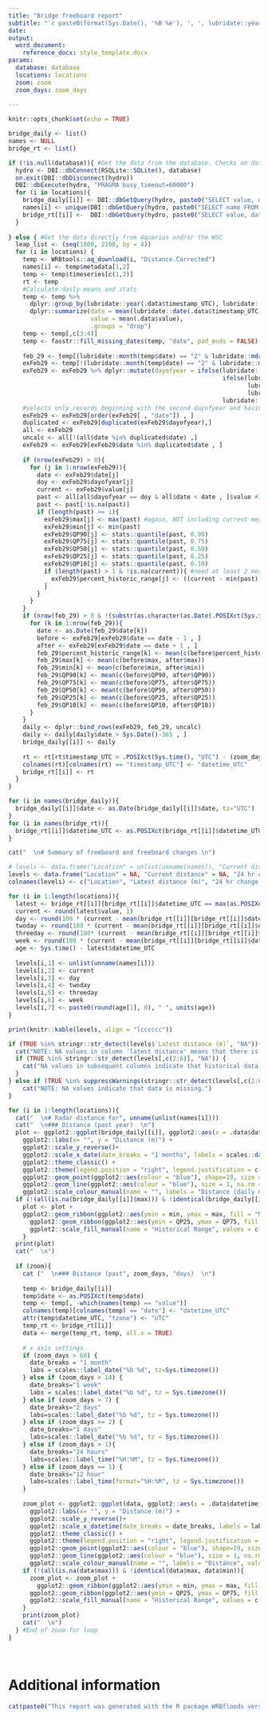 ```yaml
---
title: "Bridge freeboard report"
subtitle: "`r paste0(format(Sys.Date(), '%B %e'), ', ', lubridate::year(Sys.Date()), ' at ', stringr::str_remove(tolower(format(Sys.time(), '%I %p', tz='America/Whitehorse')), '^0+'))`"
date:
output: 
  word_document:
    reference_docx: style_template.docx
params:
  database: database
  locations: locations
  zoom: zoom
  zoom_days: zoom_days
  
---
```


```r
knitr::opts_chunk$set(echo = TRUE)
```

```r
bridge_daily <- list()
names <- NULL
bridge_rt <- list()

if (!is.null(database)){ #Get the data from the database. Checks on database existence and type have already been performed in the .R file.
  hydro <- DBI::dbConnect(RSQLite::SQLite(), database)
  on.exit(DBI::dbDisconnect(hydro))
  DBI::dbExecute(hydro, "PRAGMA busy_timeout=60000")
  for (i in locations){
    bridge_daily[[i]] <- DBI::dbGetQuery(hydro, paste0("SELECT value, date, max, min, QP90, QP75, QP50, QP25, QP10 FROM distance_daily WHERE location = '", i, "' AND date BETWEEN '", Sys.Date()-365, "' AND '", Sys.Date(), "'" ))
    names[i] <- unique(DBI::dbGetQuery(hydro, paste0("SELECT name FROM locations WHERE location = '", i, "'")))
    bridge_rt[[i]] <-  DBI::dbGetQuery(hydro, paste0("SELECT value, datetime_UTC FROM distance_realtime WHERE location = '", i, "' AND datetime_UTC BETWEEN '", .POSIXct(Sys.time(), "UTC")-zoom_days * 60*60*24, "' AND '", .POSIXct(Sys.time(), "UTC"), "'"))
  }
  
} else { #Get the data directly from Aquarius and/or the WSC
  leap_list <- (seq(1800, 2100, by = 4))
  for (i in locations) {
    temp <- WRBtools::aq_download(i, "Distance.Corrected")
    names[i] <- temp$metadata[1,2]
    temp <- temp$timeseries[c(1,2)]
    rt <- temp
    #Calculate daily means and stats
    temp <- temp %>%
      dplyr::group_by(lubridate::year(.data$timestamp_UTC), lubridate::yday(.data$timestamp_UTC)) %>%
      dplyr::summarize(date = mean(lubridate::date(.data$timestamp_UTC)),
                       value = mean(.data$value),
                       .groups = "drop")
    temp <- temp[,c(3:4)]
    temp <- fasstr::fill_missing_dates(temp, "date", pad_ends = FALSE)
    
    feb_29 <- temp[(lubridate::month(temp$date) == "2" & lubridate::mday(temp$date) == "29"), , drop = FALSE]
    exFeb29 <- temp[!(lubridate::month(temp$date) == "2" & lubridate::mday(temp$date) == "29"), , drop = FALSE]
    exFeb29 <- exFeb29 %>% dplyr::mutate(dayofyear = ifelse(lubridate::year(.data$date) %in% leap_list,
                                                            ifelse(lubridate::month(.data$date) <= 2,
                                                                   lubridate::yday(.data$date),
                                                                   lubridate::yday(.data$date) - 1),
                                                            lubridate::yday(.data$date)))
    #selects only records beginning with the second dayofyear and having values for the second time from all_stats (those for which stats can be calculated)
    exFeb29 <- exFeb29[order(exFeb29[ , "date"]) , ]
    duplicated <- exFeb29[duplicated(exFeb29$dayofyear),]
    all <- exFeb29
    uncalc <- all[!(all$date %in% duplicated$date) ,]
    exFeb29 <- exFeb29[exFeb29$date %in% duplicated$date , ]
    
    if (nrow(exFeb29) > 0){
      for (j in 1:nrow(exFeb29)){
        date <- exFeb29$date[j]
        doy <- exFeb29$dayofyear[j]
        current <- exFeb29$value[j]
        past <- all[all$dayofyear == doy & all$date < date , ]$value #Importantly, does NOT include the current measurement. A current measure greater than past maximum will rank > 100%
        past <- past[!is.na(past)]
        if (length(past) >= 1){
          exFeb29$max[j] <- max(past) #again, NOT including current measurement
          exFeb29$min[j] <- min(past)
          exFeb29$QP90[j] <- stats::quantile(past, 0.90)
          exFeb29$QP75[j] <- stats::quantile(past, 0.75)
          exFeb29$QP50[j] <- stats::quantile(past, 0.50)
          exFeb29$QP25[j] <- stats::quantile(past, 0.25)
          exFeb29$QP10[j] <- stats::quantile(past, 0.10)
          if (length(past) > 1 & !is.na(current)){ #need at least 2 measurements to calculate a percent historic!
            exFeb29$percent_historic_range[j] <- ((current - min(past)) / (max(past) - min(past))) * 100
          }
        }
      }
    }
    if (nrow(feb_29) > 0 & !(substr(as.character(as.Date(.POSIXct(Sys.time(), "UTC"))), 6, 10) %in% c("02-29", "03-01,", "03-02"))){
      for (k in 1:nrow(feb_29)){
        date <- as.Date(feb_29$date[k])
        before <- exFeb29[exFeb29$date == date - 1 , ]
        after <- exFeb29[exFeb29$date == date + 1 , ]
        feb_29$percent_historic_range[k] <- mean(c(before$percent_historic_range, after$percent_historic_range))
        feb_29$max[k] <- mean(c(before$max, after$max))
        feb_29$min[k] <- mean(c(before$min, after$min))
        feb_29$QP90[k] <- mean(c(before$QP90, after$QP90))
        feb_29$QP75[k] <- mean(c(before$QP75, after$QP75))
        feb_29$QP50[k] <- mean(c(before$QP50, after$QP50))
        feb_29$QP25[k] <- mean(c(before$QP25, after$QP25))
        feb_29$QP10[k] <- mean(c(before$QP10, after$QP10))
      }
    }
    daily <- dplyr::bind_rows(exFeb29, feb_29, uncalc)
    daily <- daily[daily$date > Sys.Date()-365 , ]
    bridge_daily[[i]] <- daily
    
    rt <- rt[rt$timestamp_UTC > .POSIXct(Sys.time(), "UTC") - (zoom_days+2)*60*60*24 , ]
    colnames(rt)[colnames(rt) == "timestamp_UTC"] <- "datetime_UTC"
    bridge_rt[[i]] <- rt
  }
}

for (i in names(bridge_daily)){
  bridge_daily[[i]]$date <- as.Date(bridge_daily[[i]]$date, tz="UTC")
}
for (i in names(bridge_rt)){
  bridge_rt[[i]]$datetime_UTC <- as.POSIXct(bridge_rt[[i]]$datetime_UTC, tz="UTC")
}

```

```r
cat("  \n# Summary of freeboard and freeboard changes \n")

# levels <- data.frame("Location" = unlist(unname(names)), "Current distance" = NA, "24 hr change (cm)" = NA, "48 hr change (cm)" = NA, "72 hr change (cm)" = NA, "1 week change (cm)" = NA, "Last data age" = NA)
levels <- data.frame("Location" = NA, "Current distance" = NA, "24 hr change (cm)" = NA, "48 hr change (cm)" = NA, "72 hr change (cm)" = NA, "1 week change (cm)" = NA, "Last data age" = NA)
colnames(levels) <- c("Location", "Latest distance (m)", "24 hr change (cm)", "48 hr change (cm)", "72 hr change (cm)", "1 week change (cm)", "Last data age")

for (i in 1:length(locations)){
  latest <- bridge_rt[[i]][bridge_rt[[i]]$datetime_UTC == max(as.POSIXct(bridge_rt[[i]]$datetime_UTC)), ]
  current <- round(latest$value, 1)
  day <- round(100 * (current - mean(bridge_rt[[i]][bridge_rt[[i]]$datetime_UTC < (latest$datetime_UTC - 60*60*23.5) & bridge_rt[[i]]$datetime_UTC > (latest$datetime_UTC - 60*60*24.5), ]$value)), 1)
  twoday <- round(100 * (current - mean(bridge_rt[[i]][bridge_rt[[i]]$datetime_UTC < (latest$datetime_UTC - 60*60*23.5*2) & bridge_rt[[i]]$datetime_UTC > (latest$datetime_UTC - 60*60*24.5*2), ]$value)), 1)
  threeday <- round(100* (current - mean(bridge_rt[[i]][bridge_rt[[i]]$datetime_UTC < (latest$datetime_UTC - 60*60*23.5*3) & bridge_rt[[i]]$datetime_UTC > (latest$datetime_UTC - 60*60*24.5*3), ]$value)), 1)
  week <- round(100 * (current - mean(bridge_rt[[i]][bridge_rt[[i]]$datetime_UTC < (latest$datetime_UTC - 60*60*23.5*7) & bridge_rt[[i]]$datetime_UTC > (latest$datetime_UTC - 60*60*24.5*7), ]$value)), 1)
  age <- Sys.time() - latest$datetime_UTC
  
  levels[i,1] <- unlist(unname(names[i]))
  levels[i,2] <- current
  levels[i,3] <- day
  levels[i,4] <- twoday
  levels[i,5] <- threeday
  levels[i,6] <- week
  levels[i,7] <- paste0(round(age[1], 0), " ", units(age))
}

print(knitr::kable(levels, align = "lcccccc"))

if (TRUE %in% stringr::str_detect(levels$`Latest distance (m)`, "NA")){
  cat("NOTE: NA values in column 'latest distance' means that there is no current measurement.")
  if (TRUE %in% stringr::str_detect(levels[,c(2:6)], "NA")) {
    cat("NA values in subsequent columns indicate that historical data is missing.")
  }
} else if (TRUE %in% suppressWarnings(stringr::str_detect(levels[,c(2:6)], "NA"))) {
    cat("NOTE: NA values indicate that data is missing.")
}
```

```r
for (i in 1:length(locations)){
  cat("  \n# Radar distance for", unname(unlist(names[i])))
  cat("  \n### Distance (past year)  \n")
  plot <- ggplot2::ggplot(bridge_daily[[i]], ggplot2::aes(x = .data$date, y = .data$value)) +
    ggplot2::labs(x= "", y = "Distance (m)") +
    ggplot2::scale_y_reverse()+ 
    ggplot2::scale_x_date(date_breaks = "1 months", labels = scales::date_format("%b")) +
    ggplot2::theme_classic() +
    ggplot2::theme(legend.position = "right", legend.justification = c(0,0.8), legend.text = ggplot2::element_text(size = 8)) +
    ggplot2::geom_point(ggplot2::aes(colour = "blue"), shape=19, size = 0.75, na.rm = T) +
    ggplot2::geom_line(ggplot2::aes(colour = "blue"), size = 1, na.rm = T) +
    ggplot2::scale_colour_manual(name = "", labels = "Distance (daily mean)", values = "blue", na.translate = FALSE)
  if (!(all(is.na(bridge_daily[[i]]$max))) & !identical(bridge_daily[[i]]$max, bridge_daily[[i]]$min)){
    plot <- plot +   
    ggplot2::geom_ribbon(ggplot2::aes(ymin = min, ymax = max, fill = "Minimum - Maximum"), na.rm = T) +
      ggplot2::geom_ribbon(ggplot2::aes(ymin = QP25, ymax = QP75, fill = "25th-75th Percentile"), na.rm = T) +
      ggplot2::scale_fill_manual(name = "Historical Range", values = c("Minimum - Maximum" = "gray85", "25th-75th Percentile" = "gray65"))
    }
  print(plot)
  cat("  \n")
  
  if (zoom){
    cat ("  \n### Distance (past", zoom_days, "days)  \n")
    
    temp <- bridge_daily[[i]]
    temp$date <- as.POSIXct(temp$date)
    temp <- temp[, -which(names(temp) == "value")]
    colnames(temp)[colnames(temp) == "date"] <- "datetime_UTC"
    attr(temp$datetime_UTC, "tzone") <- "UTC"
    temp_rt <- bridge_rt[[i]]
    data <- merge(temp_rt, temp, all.x = TRUE)
    
    # x axis settings
    if (zoom_days > 60) {
      date_breaks = "1 month"
      labs = scales::label_date("%b %d", tz=Sys.timezone())
    } else if (zoom_days > 14) {
      date_breaks="1 week"
      labs = scales::label_date("%b %d", tz = Sys.timezone())
    } else if (zoom_days > 7) {
      date_breaks="2 days"
      labs=scales::label_date("%b %d", tz = Sys.timezone())
    } else if (zoom_days >= 2) {
      date_breaks="1 days"
      labs=scales::label_date("%b %d", tz = Sys.timezone())
    } else if (zoom_days > 1){
      date_breaks="24 hours"
      labs=scales::label_time("%H:%M", tz = Sys.timezone())
    } else if (zoom_days == 1) {
      date_breaks="12 hour"
      labs=scales::label_time(format="%H:%M", tz = Sys.timezone())
    }
    
    zoom_plot <- ggplot2::ggplot(data, ggplot2::aes(x = .data$datetime_UTC, y = .data$value)) +
      ggplot2::labs(x= "", y = "Distance (m)") +
      ggplot2::scale_y_reverse()+ 
      ggplot2::scale_x_datetime(date_breaks = date_breaks, labels = labs) +
      ggplot2::theme_classic() +
      ggplot2::theme(legend.position = "right", legend.justification = c(0,0.8), legend.text = ggplot2::element_text(size = 8)) +
      ggplot2::geom_point(ggplot2::aes(colour = "blue"), shape=19, size = 0.75, na.rm = T) +
      ggplot2::geom_line(ggplot2::aes(colour = "blue"), size = 1, na.rm = T) +
      ggplot2::scale_colour_manual(name = "", labels = "Distance", values = "blue", na.translate = FALSE)
    if (!(all(is.na(data$max))) & !identical(data$max, data$min)){
      zoom_plot <- zoom_plot + 
        ggplot2::geom_ribbon(ggplot2::aes(ymin = min, ymax = max, fill = "Minimum - Maximum"), na.rm = T) +
      ggplot2::geom_ribbon(ggplot2::aes(ymin = QP25, ymax = QP75, fill = "25th-75th Percentile"), na.rm = T) +
      ggplot2::scale_fill_manual(name = "Historical Range", values = c("Minimum - Maximum" = "gray85", "25th-75th Percentile" = "gray65"))
    }
    print(zoom_plot)
    cat("  \n")
  } #End of zoom for loop
}

```

<br>

# Additional information

```r
cat(paste0("This report was generated with the R package WRBfloods version ", packageVersion("WRBfloods"), ", built and maintained by the Yukon Department of Environment, Water Resources Branch. Please [contact us](mailto:waterlevels@yukon.ca) to report erroneous or missing data."))
```